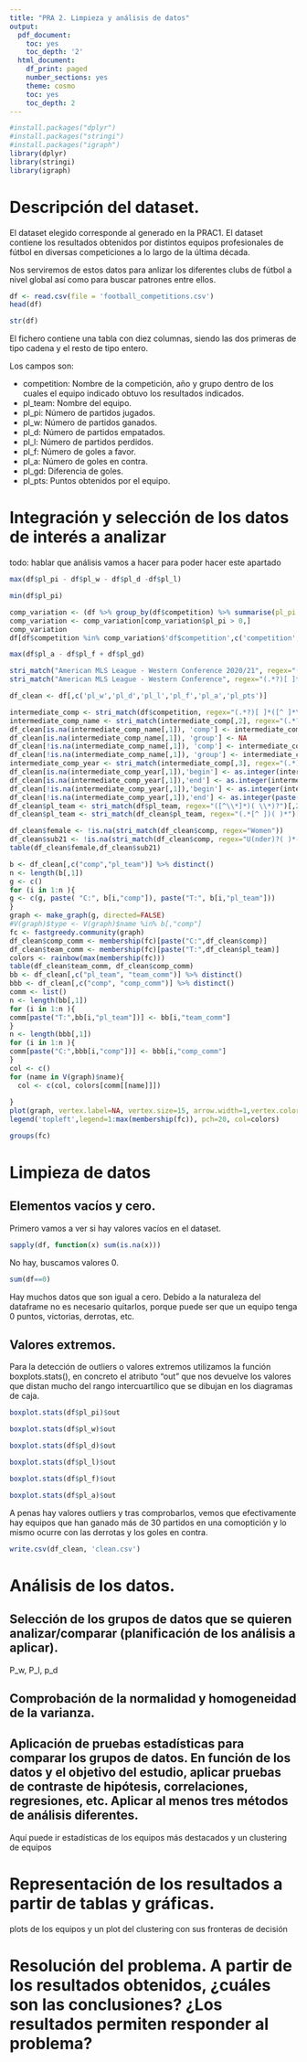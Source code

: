 ```yaml
---
title: "PRA 2. Limpieza y análisis de datos"
output:
  pdf_document:
    toc: yes
    toc_depth: '2'
  html_document:
    df_print: paged
    number_sections: yes
    theme: cosmo
    toc: yes
    toc_depth: 2
---
```


```r
#install.packages("dplyr")
#install.packages("stringi")
#install.packages("igraph")
library(dplyr)
library(stringi)
library(igraph)
```

# Descripción del dataset. 

El dataset elegido corresponde al generado en la PRAC1. El dataset contiene los resultados obtenidos por distintos equipos profesionales de fútbol en diversas competiciones a lo largo de la última década.

Nos serviremos de estos datos para anlizar los diferentes clubs de fútbol a nivel global así como para buscar patrones entre ellos.

```r
df <- read.csv(file = 'football_competitions.csv')
head(df)
```
```r
str(df)
```


El fichero contiene una tabla con diez columnas, siendo las dos primeras de tipo cadena y el resto de tipo entero.

Los campos son: 


* competition:  Nombre de la competición, año y grupo dentro de los cuales el equipo
indicado obtuvo los resultados indicados.
* pl_team: Nombre del equipo.
* pl_pi: Número de partidos jugados.
* pl_w: Número de partidos ganados.
* pl_d: Número de partidos empatados.
* pl_l: Número de partidos perdidos.
* pl_f: Número de goles a favor.
* pl_a: Número de goles en contra.
* pl_gd: Diferencia de goles.
* pl_pts: Puntos obtenidos por el equipo.


# Integración y selección de los datos de interés a analizar

todo: hablar que análisis vamos a hacer para poder hacer este apartado

```r
max(df$pl_pi - df$pl_w - df$pl_d -df$pl_l)
```

```r
min(df$pl_pi)
```

```r
comp_variation <- (df %>% group_by(df$competition) %>% summarise(pl_pi = sd(pl_pi)))
comp_variation <- comp_variation[comp_variation$pl_pi > 0,]
comp_variation
df[df$competition %in% comp_variation$'df$competition',c('competition','pl_team','pl_pi')]
```

```r
max(df$pl_a - df$pl_f + df$pl_gd)
```

```r
stri_match("American MLS League - Western Conference 2020/21", regex="(.*?)[ ]*([^ ]*\\d)$")
stri_match("American MLS League - Western Conference", regex="(.*?)[ ]*-[ ]*(.*)")
```

```r
df_clean <- df[,c('pl_w','pl_d','pl_l','pl_f','pl_a','pl_pts')]

intermediate_comp <- stri_match(df$competition, regex="(.*?)[ ]*([^ ]*\\d)$")
intermediate_comp_name <- stri_match(intermediate_comp[,2], regex="(.*?)[ ]+-[ ]+(.*)")
df_clean[is.na(intermediate_comp_name[,1]), 'comp'] <- intermediate_comp[is.na(intermediate_comp_name[,1]),2]
df_clean[is.na(intermediate_comp_name[,1]), 'group'] <- NA
df_clean[!is.na(intermediate_comp_name[,1]), 'comp'] <- intermediate_comp_name[!is.na(intermediate_comp_name[,1]),2]
df_clean[!is.na(intermediate_comp_name[,1]), 'group'] <- intermediate_comp_name[!is.na(intermediate_comp_name[,1]),3]
intermediate_comp_year <- stri_match(intermediate_comp[,3], regex="(.*)/(.*)")
df_clean[is.na(intermediate_comp_year[,1]),'begin'] <- as.integer(intermediate_comp[is.na(intermediate_comp_year[,1]),3])
df_clean[is.na(intermediate_comp_year[,1]),'end'] <- as.integer(intermediate_comp[is.na(intermediate_comp_year[,1]),3])
df_clean[!is.na(intermediate_comp_year[,1]),'begin'] <- as.integer(intermediate_comp_year[!is.na(intermediate_comp_year[,1]),2])
df_clean[!is.na(intermediate_comp_year[,1]),'end'] <- as.integer(paste("20", intermediate_comp_year[!is.na(intermediate_comp_year[,1]),3], sep=""))
df_clean$pl_team <- stri_match(df$pl_team, regex="([^\\*]*)( \\*)?")[,2]
df_clean$pl_team <- stri_match(df_clean$pl_team, regex="(.*[^ ])( )*")[,2]

df_clean$female <- !is.na(stri_match(df_clean$comp, regex="Women"))
df_clean$sub21 <- !is.na(stri_match(df_clean$comp, regex="U(nder)?( )*-( )*?21")[,1])
table(df_clean$female,df_clean$sub21)
```

```r
b <- df_clean[,c("comp","pl_team")] %>% distinct()
n <- length(b[,1])
g <- c()
for (i in 1:n ){
g <- c(g, paste( "C:", b[i,"comp"]), paste("T:", b[i,"pl_team"]))
}
graph <- make_graph(g, directed=FALSE)
#V(graph)$type <- V(graph)$name %in% b[,"comp"]
fc <- fastgreedy.community(graph)
df_clean$comp_comm <- membership(fc)[paste("C:",df_clean$comp)]
df_clean$team_comm <- membership(fc)[paste("T:",df_clean$pl_team)]
colors <- rainbow(max(membership(fc)))
table(df_clean$team_comm, df_clean$comp_comm)
bb <- df_clean[,c("pl_team", "team_comm")] %>% distinct()
bbb <- df_clean[,c("comp", "comp_comm")] %>% distinct()
comm <- list()
n <- length(bb[,1])
for (i in 1:n ){
comm[paste("T:",bb[i,"pl_team"])] <- bb[i,"team_comm"]
}
n <- length(bbb[,1])
for (i in 1:n ){
comm[paste("C:",bbb[i,"comp"])] <- bbb[i,"comp_comm"]
}
col <- c()
for (name in V(graph)$name){
  col <- c(col, colors[comm[[name]]])
  
}
plot(graph, vertex.label=NA, vertex.size=15, arrow.width=1,vertex.color=col)
legend('topleft',legend=1:max(membership(fc)), pch=20, col=colors)
```

```r
groups(fc)
```

# Limpieza de datos

## Elementos vacíos y cero.

Primero vamos a ver si hay valores vacíos en el dataset.

```r
sapply(df, function(x) sum(is.na(x)))
```

No hay, buscamos valores 0.

```r
sum(df==0)
```
Hay muchos datos que son igual a cero. Debido a la naturaleza del dataframe no es necesario quitarlos, porque puede ser que un equipo tenga 0 puntos, victorias, derrotas, etc.

## Valores extremos.

Para la detección de outliers o valores extremos utilizamos la función boxplots.stats(), en concreto el atributo "out" que nos devuelve los valores que distan mucho del rango intercuartílico que se dibujan en los diagramas de caja.

```r
boxplot.stats(df$pl_pi)$out
```
```r
boxplot.stats(df$pl_w)$out
```

```r
boxplot.stats(df$pl_d)$out
```

```r
boxplot.stats(df$pl_l)$out
```

```r
boxplot.stats(df$pl_f)$out
```

```r
boxplot.stats(df$pl_a)$out
```

A penas hay valores outliers y tras comprobarlos, vemos que efectivamente hay equipos que han ganado más de 30 partidos en una comoptición y lo mismo ocurre con las derrotas y los goles en contra.


```r
write.csv(df_clean, 'clean.csv')
```

# Análisis de los datos.

## Selección de los grupos de datos que se quieren analizar/comparar (planificación de los análisis a aplicar).

P_w, P_l, p_d

## Comprobación de la normalidad y homogeneidad de la varianza.

## Aplicación de pruebas estadísticas para comparar los grupos de datos. En función de los datos y el objetivo del estudio, aplicar pruebas de contraste de hipótesis, correlaciones, regresiones, etc. Aplicar al menos tres métodos de análisis diferentes.

Aquí puede ir  estadísticas de los equipos más destacados y un clustering de equipos 

# Representación de los resultados a partir de tablas y gráficas.

plots de los equipos y un plot del clustering con sus fronteras de decisión

# Resolución del problema. A partir de los resultados obtenidos, ¿cuáles son las conclusiones? ¿Los resultados permiten responder al problema?


